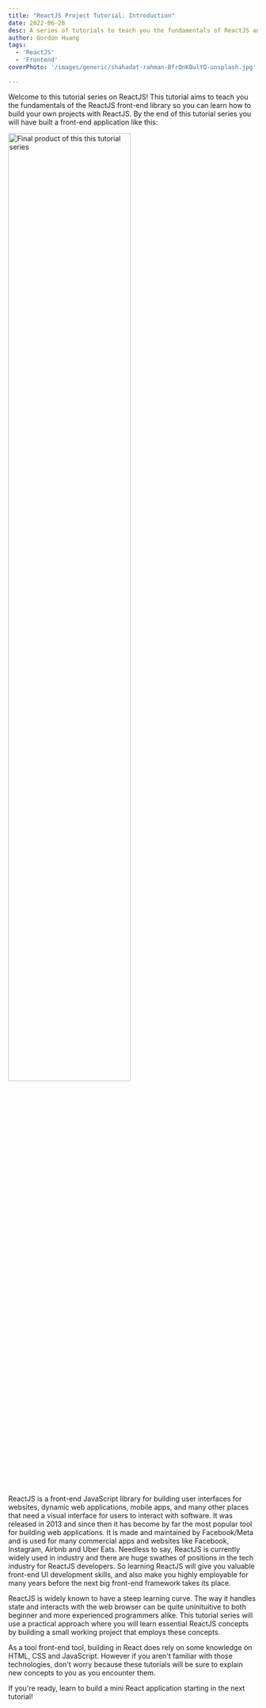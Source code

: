 ```yaml
---
title: "ReactJS Project Tutorial: Introduction"
date: 2022-06-28
desc: A series of tutorials to teach you the fundamentals of ReactJS and how to build a frontend project.
author: Gordon Huang
tags:
  - 'ReactJS'
  - 'Frontend'
coverPhoto: '/images/generic/shahadat-rahman-BfrQnKBulYQ-unsplash.jpg'

---
```


Welcome to this tutorial series on ReactJS! This tutorial aims to teach you the fundamentals of the ReactJS front-end library so you can learn how to build your own projects with ReactJS. By the end of this tutorial series you will have built a front-end application like this:

<Centerer>
<img src="https://imgur.com/sfHTEm4.png" alt="Final product of this this tutorial series" width="70%" />
</Centerer>

ReactJS is a front-end JavaScript library for building user interfaces for websites, dynamic web applications, mobile apps, and many other places that need a visual interface for users to interact with software. It was released in 2013 and since then it has become by far the most popular tool for building web applications. It is made and maintained by Facebook/Meta and is used for many commercial apps and websites like Facebook, Instagram, Airbnb and Uber Eats. Needless to say, ReactJS is currently widely used in industry and there are huge swathes of positions in the tech industry for ReactJS developers. So learning ReactJS will give you valuable front-end UI development skills, and also make you highly employable for many years before the next big front-end framework takes its place.

ReactJS is widely known to have a steep learning curve. The way it handles state and interacts with the web browser can be quite uninituitive to both beginner and more experienced programmers alike. This tutorial series will use a practical approach where you will learn essential ReactJS concepts by building a small working project that employs these concepts.

As a tool front-end tool, building in React does rely on some knowledge on HTML, CSS and JavaScript. However if you aren't familiar with those technologies, don't worry because these tutorials will be sure to explain new concepts to you as you encounter them.

If you're ready, learn to build a mini React application starting in the <Link href="/articles/reactjs-tut-1">next tutorial</Link>!
